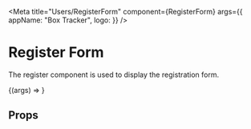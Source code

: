 
<Meta
  title="Users/RegisterForm"
  component={RegisterForm}
  args={{
    appName: "Box Tracker",
    logo: <Logo fill="#000"/>
  }}
/>

# Register Form

The register component is used to display the registration form.

<Canvas withSource="open">
  <Story name="Default">{(args) => <RegisterForm {...args} />}</Story>
</Canvas>

## Props

<ArgsTable of={RegisterForm} />
